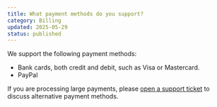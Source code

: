 ```yaml
---
title: What payment methods do you support?
category: Billing
updated: 2025-05-29
status: published
---
```

We support the following payment methods:
- Bank cards, both credit and debit, such as Visa or Mastercard.
- PayPal 

If you are processing large payments, please [open a support ticket](https://compute.cudo.org/?support=open) to discuss alternative payment methods.
